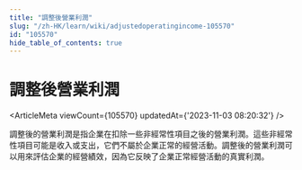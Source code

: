 ```yaml
---
title: "調整後營業利潤"
slug: "/zh-HK/learn/wiki/adjustedoperatingincome-105570"
id: "105570"
hide_table_of_contents: true
---
```



<Breadcrumbs current="調整後營業利潤" />

# 調整後營業利潤

<ArticleMeta viewCount={105570} updatedAt={'2023-11-03 08:20:32'} />
<div className='border-solid border-b border-t-0 my-4 border-[var(--ifm-color-gray-300)]' />

調整後的營業利潤是指企業在扣除一些非經常性項目之後的營業利潤。這些非經常性項目可能是收入或支出，它們不屬於企業正常的經營活動。調整後的營業利潤可以用來評估企業的經營績效，因為它反映了企業正常經營活動的真實利潤。
